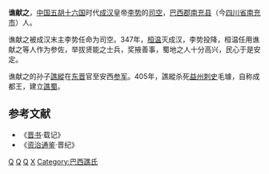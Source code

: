 '''谯献之'''，[[中国|中国]][[五胡十六国|五胡十六国]]时代[[成汉|成汉]]皇帝[[李势|李势]]的[[司空|司空]]，[[巴西郡|巴西郡]][[南充县|南充县]]（今[[四川省|四川省]][[南充市|南充市]]）人。

谯献之被成汉末主李势任命为司空。347年，[[桓温|桓温]]灭成汉，李势投降，桓温任用谯献之等人作为参佐，举拔贤能之士兵，奖掖善事，蜀地之人十分高兴，民心于是安定。

谯献之的孙子[[譙縱|譙縱]]在[[东晋|东晋]]官至安西[[参军|参军]]。405年，譙縱杀死[[益州|益州]][[刺史|刺史]]毛璩，自称成都王，建立[[譙蜀|譙蜀]]。

==参考文献==
*《[[晋书|晋书]]·载记》
*《[[资治通鉴|资治通鉴]]·晋纪》

[[Category:成汉官员|Q]]
[[Category:司空|Q]]
[[Category:南充人|Q]]
[[Category:谯姓|X]]
[[Category:巴西譙氏|Category:巴西譙氏]]